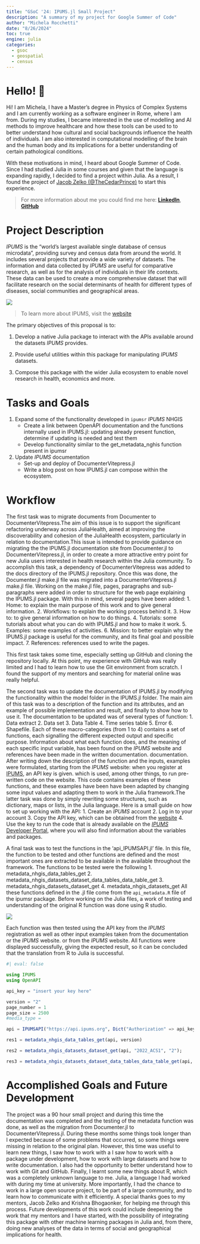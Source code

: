 ```yaml
---
title: "GSoC '24: IPUMS.jl Small Project"
description: "A summary of my project for Google Summer of Code"
author: "Michela Rocchetti"
date: "8/26/2024"
toc: true
engine: julia
categories:
  - gsoc
  - geospatial 
  - census
---
```


# Hello! 👋

Hi! I am Michela, I have a Master's degree in Physics of Complex Systems and I am currently working as a software engineer in Rome, where I am from. 
During my studies, I became interested in the use of modelling and AI methods to improve healthcare and how these tools can be used to to better understand how cultural and social backgrounds influence the health of individuals. 
I am also interested in computational modelling of the brain and the human body and its implications for a better understanding of certain pathological conditions. 

With these motivations in mind, I heard about Google Summer of Code. 
Since I had studied Julia in some courses and given that the language is expanding rapidly, I decided to find a project within Julia. 
As a result, I found the project of [Jacob Zelko (@TheCedarPrince)](https://jacobzelko.com) to start this experience. 

> For more information about me you could find me here: [**LinkedIn**](https://www.linkedin.com/in/michela-rocchetti-261793218/), [**GitHub**](https://github.com/MichelaRocchetti)

# Project Description 

*IPUMS* is the "world's largest available single database of census microdata", providing survey and census data from around the world. 
It includes several projects that provide a wide variety of datasets.
The information and data collected by *IPUMS* are useful for comparative research, as well as for the analysis of individuals in their life contexts.
These data can be used to create a more comprehensive dataset that will facilitate research on the social determinants of health for different types of diseases, social communities and geographical areas. 

![](./IPUMS_grid_logo.png)

> To learn more about IPUMS, visit the [website](https://www.ipums.org) 

The primary objectives of this proposal is to:

1. Develop a native Julia package to interact with the APIs available around the datasets *IPUMS* provides.

2. Provide useful utilities within this package for manipulating *IPUMS* datasets.

3. Compose this package with the wider Julia ecosystem to enable novel research in health, economics and more. 

# Tasks and Goals

1. Expand some of the functionality developed in `ipumsr`  *IPUMS* NHGIS
    - Create a link between OpenAPI documentation and the functions internally used in IPUMS.jl:
    updating already present function, determine if updating is needed and test them
    - Develop functionality similar to the get_metadata_nghis function present in ipumsr

2. Update *IPUMS* documentation
    - Set-up and deploy of DocumenterVitepress.jl  
    - Write a blog post on how IPUMS.jl can compose within the ecosystem.


# Workflow 

The first task was to migrate documents from Documenter to DocumenterVitepress.The aim of this issue is to support the significant refactoring underway across JuliaHealth, 
aimed at improving the discoverability and cohesion of the JuliaHealth ecosystem, particularly in relation to documentation.This issue is intended to provide guidance on migrating the
the IPUMS.jl documentation site from Documenter.jl to DocumenterVitepress.jl, in order to create a more attractive entry point for new Julia users interested in health research within the Julia community.
To accomplish this task, a dependency of DocumenterVitepress was added to the docs directory of the IPUMS.jl repository. 
Once this was done, the Documenter.jl make.jl file was migrated into a DocumenterVitepress.jl make.jl file. Working on the make.jl file, pages, paragraphs and sub-paragraphs were added in order to
structure for the web page explaining the IPUMS.jl package. With this in mind, several pages have been added:
  1. Home: to explain the main purpose of this work and to give general information.
  2. Workflows: to explain the working process behind it.
  3. How to: to give general information on how to do things.
  4. Tutorials: some tutorials about what you can do with IPUMS.jl and how to make it work. 
  5. Examples: some examples of activities.
  6. Mission: to better explain why the IPUMS.jl package is useful for the community, and its final goal and possible impact.
  7. References: references used to write the pages.

This first task takes some time, especially setting up GitHub and cloning the repository locally. At this point, my experience with GitHub was really limited
and I had to learn how to use the Git environment from scratch. I found the support of my mentors and searching for material online was really helpful. 

The second task was to update the documentation of IPUMS.jl by modifying the functionality within the model folder in the IPUMS.jl folder. The main aim of this task was to
a description of the function and its attributes, and an example of possible implementation and result, and finally to show how to use it. The documentation to be updated was of several types of function:
  1. Data extract
  2. Data set
  3. Data Table
  4. Time series table
  5. Error
  6. Shapefile.
  Each of these macro-categories (from 1 to 4) contains a set of functions, each signalling the different expected output and specific purpose.
  Information about what each function does, and the meaning of each specific input variable, has been found on the *IPUMS* website and references have been made in the written documentation.
  documentation. 
 After writing down the description of the function and the inputs, examples were formulated, starting from the *IPUMS* website: when you register at [IPUMS](https://uma.pop.umn.edu/usa/user/new), an API key is given. 
  which is used, among other things, to run pre-written code on the website. This code contains examples of these functions, and these examples have been
  have been adapted by changing some input values and adapting them to work in the Julia framework.The latter task was done by simply rewriting some structures, such as dictionary, maps or lists, in the
  Julia language. 
  Here is a small guide on how to set up working with the API:
    1. Create an *IPUMS* account
    2. Log in to your account 
    3. Copy the API key, which can be obtained from the [website](https://account.ipums.org/api_keys)
    4. Use the key to run the code that is already available on the [*IPUMS* Developer Portal](https://developer.ipums.org/docs/v2/reference/), where you will also find 
       information about the variables and packages.

  A final task was to test the functions in the 'api_IPUMSAPI.jl' file. In this file, the function to be tested and other functions are defined and the most important ones are extracted to be available in the
  available throughout the framework. The functions to be tested were the following
    1. metadata_nhgis_data_tables_get
    2. metadata_nhgis_datasets_dataset_data_tables_data_table_get
    3. metadata_nhgis_datasets_dataset_get
    4. metadata_nhgis_datasets_get
    All these functions defined in the .jl file come from the `api_metadata.R` file of the ipumsr package. 
    Before working on the Julia files, a work of testing and understanding of the original R function was done using R studio. 

![](./rstudio.png)

Each function was then tested using the API key from the *IPUMS* registration as well as other input examples taken from the documentation or the *IPUMS* website. 
or from the *IPUMS* website. All functions were displayed successfully, giving the expected result, so it can be concluded that the translation from R to Julia is successful.

```julia
#| eval: false 

using IPUMS
using OpenAPI

api_key = "insert your key here"

version = "2"
page_number = 1
page_size = 2500
#media_type = 

api = IPUMSAPI("https://api.ipums.org", Dict("Authorization" => api_key));

res1 = metadata_nhgis_data_tables_get(api, version)

res2 = metadata_nhgis_datasets_dataset_get(api, "2022_ACS1", "2");

res3 = metadata_nhgis_datasets_dataset_data_tables_data_table_get(api, "2022_ACS1","B01001", "2");
```

# Accomplished Goals and Future Development

The project was a 90 hour small project and during this time the documentation was completed and the testing of the metadata function was done, as well as the migration from Documenter.jl to DocumenterVitepress.jl.
During these months some things took longer than I expected because of some problems that occurred, so some things were missing in relation to the original plan. However, this time was useful to learn new things, I saw how to work with a 
I saw how to work with a package under development, how to work with large datasets and how to write documentation. I also had the opportunity to better understand how to work with Git and GitHub. Finally, I learnt some new things about R, which was a completely unknown language to me. 
Julia, a language I had worked with during my time at university.
More importantly, I had the chance to work in a large open source project, to be part of a large community, and to learn how to communicate with it efficiently. A special thanks goes to my mentors, Jacob Zelko and Krishna Bhogaonker, for helping me through this process.
Future developments of this work could include deepening the work that my mentors and I have started, with the possibility of integrating this package with other
machine learning packages in Julia and, from there, doing new analyses of the data in terms of social and geographical implications for health.
